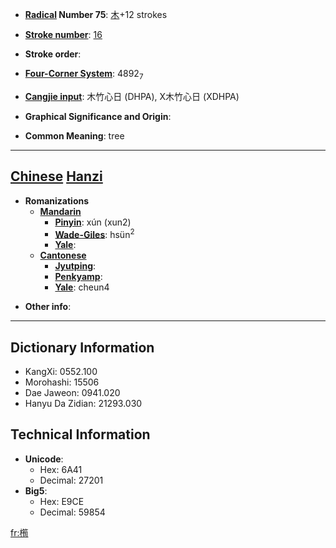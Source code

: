* '''[[Wiktionary:Chinese radical index| Radical]] Number 75''': [[Wiktionary:Chinese radical index 木|木]]+12 strokes

* '''[[Wiktionary:Chinese total strokes index|Stroke number]]''': [[Wiktionary:Chinese total strokes index 16|16]]

* '''Stroke order''': 

* '''[[Wiktionary:Chinese four corner index|Four-Corner System]]''': 4892<sub>7</sub>

* '''[[Wiktionary:Chinese Cangjie index|Cangjie input]]''': 木竹心日 (DHPA), X木竹心日 (XDHPA)

* '''Graphical Significance and Origin''': 

* '''Common Meaning''': tree

----

== [[Chinese]] [[Hanzi]] ==

* '''Romanizations'''
** '''[[Mandarin]]'''
*** '''[[Pinyin]]''': xún (xun2)
*** '''[[Wade-Giles]]''': hsün<sup>2</sup>
*** '''[[Yale]]''': 
** '''[[Cantonese]]'''
*** '''[[Jyutping]]''':
*** '''[[Penkyamp]]''': 
*** '''[[Yale]]''': cheun4

* '''Other info''': 

----

== Dictionary Information ==

* KangXi: 0552.100
* Morohashi: 15506
* Dae Jaweon: 0941.020
* Hanyu Da Zidian: 21293.030

== Technical Information ==

* '''Unicode''':
** Hex: 6A41
** Decimal: 27201
* '''Big5''':
** Hex: E9CE
** Decimal: 59854

[[fr:橁]]
